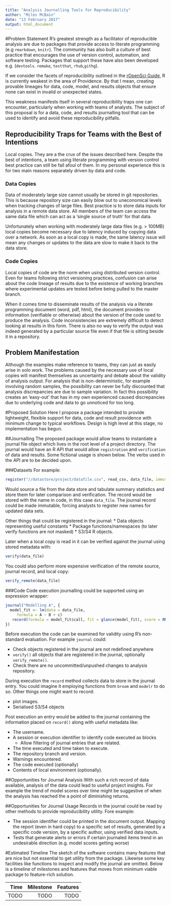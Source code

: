 ```yaml
---
title: "Analysis Journalling Tools for Reproducibility"
author: "Miles McBain"
date: "13 February 2017"
output: html_document
---
```


#Problem Statement 
R's greatest strength as a facilitator of reproducible analysis are due to packages that provide access to literate programming (e.g `rmarkdown`, `knitr`). The community has also built a culture of best practice that encourages the use of version control, automation, and software testing. Packages that support these have also been developed e.g. (`devtools`. `remake`, `testthat`, `rhub`,`githg`). 

If we consider the facets of reproducibility outlined in the [rOpenSci Guide](http://ropensci.github.io/reproducibility-guide/sections/introduction/), R is currently weakest in the area of Providence. By that I mean, creating provable lineages for data, code, model, and results objects that ensure none can exist in invalid or unexpected states.

This weakness manifests itself in several reproducibility traps one can encounter, particularly when working with teams of analysts. The subject of this proposal is for a data, code, and results journalling tool that can be used to identify and avoid these reproducibility pitfalls.

## Reproducibility Traps for Teams with the Best of Intentions
Local copies. They are a the crux of the issues described here. Despite the best of intentions, a team using literate programming with version control best practice can still be fall afoul of them. In my personal experience this is for two main reasons separately driven by data and code.

### Data Copies
Data of moderately large size cannot usually be stored in git repositories. This is because repository size can easily blow out to uneconomical levels when tracking changes of large files. Best practice is to store data inputs for analysis in a remote data store. All members of the team can access the same data file which can act as a 'single source of truth' for that data.

Unfortunately when working with moderately large data files (e.g. > 100MB) local copies become necessary due to latency induced by copying data over a network. As soon as a local copy is made, the same latency issue will mean any changes or updates to the data are slow to make it back to the data store. 

### Code Copies
Local copies of code are the norm when using distributed version control. Even for teams following strict versioning practices, confusion can arise about the code lineage of results due to the existence of working branches where experimental updates are tested before being pulled to the master branch.

When it comes time to disseminate results of the analysis via a literate programming document (word, pdf, html), the document provides no information (verifiable or otherwise) about the version of the code used to produce the analysis. Code inconsistencies are extremely difficult to detect looking at results in this form. There is also no way to verify the output was indeed generated by a particular source file even if that file is sitting beside it in a repository.

## Problem Manifestation
Although the examples make reference to teams, they can just as easily arise in solo work. The problems caused by the necessary use of local copies will manifest themselves as uncertainty and debate about the validity of analysis output. For analysis that is non-deterministic, for example involving random samples, the possibility can never be fully discounted that analysis discrepancies are due to sample variation. In fact this possibility creates an 'easy-out' that has in my own experienced caused discrepancies due to underlying code and data to go unnoticed for too long.

#Proposed Solution
Here I propose a package intended to provide lightweight, flexible support for data, code and result providence with minimum change to typical workflows. Design is high level at this stage, no implementation has begun.

##Journalling
The proposed package would allow teams to instantiate a journal file object which lives in the root level of a project directory. The journal would have an R API that would allow `registration` and `verification` of data and results. Some fictional usage is shown below. The verbs used in the API are to be decided upon.

###Datasets
For example:
```r
register("//datastore/project/datafile.csv", read_csv, data_file, immutatble = TRUE)
```
Would source a file from the data store and tabulate summary statistics and store them for later comparison and verification. The record would be stored with the name in code, in this case `data_file`. The journal record could be made immutable, forcing analysts to register new names for updated data sets. 

Other things that could be registered in the journal:
* Data objects representing useful constants
* Package functions/namespaces (to later verify functions are not masked)
* S3/S4 R objects.

Later when a local copy is read in it can be verified against the journal using stored metadata with:
```r
verify(data_file)
```

You could also perform more expensive verification of the remote source, journal record, and local copy:
```r
verify_remote(data_file)
```


###Code 
Code execution journalling could be supported using an expression wrapper:
```r
journal("Modelling A", {
  model_fit <- lm(data = data_file,
     formula = A ~ B + c)
   record(formula = model_fit$call, fit = glance(model_fit), score = RMSE(model_fit))
})
```

Before execution the code can be examined for validity using R's non-standard evaluation. For example `journal` could:

* Check objects registered in the journal are not redefined anywhere
* `verify()` all objects that are registered in the journal, optionally `verify_remote()`.
* Check there are no uncommitted/unpushed changes to analysis repository.

During execution the `record` method collects data to store in the journal entry. You could imagine it employing functions from `broom` and `modelr` to do so. Other things one might want to record:

* plot images.
* Serialised S3/S4 objects

Post execution an entry would be added to the journal containing the information placed on `record()` along with useful metadata like:

* The username.
* A session or execution identifier to identify code executed as blocks
    - Allow filtering of journal entries that are related.
* The time executed and time taken to execute.
* The repository branch and version.
* Warnings encountered.
* The code executed (optionally)
* Contents of local environment (optionally). 

##Opportunities for Journal Analysis
With such a rich record of data available, analysis of the data could lead to useful project insights. For example the trend of model scores over time might be suggestive of when the analysis has reached the a point of diminishing returns. 

##Opportunities for Journal Usage
Records in the journal could be read by other methods to provide reproducibility utility. Fore example:

* The session identifier could be printed in the document output. Mapping the report (even in hard copy) to a specific set of results, generated by a specific code version, by a specific author, using verified data inputs.
* Tests that generate alerts or errors if certain journaled items trend in an undesirable direction (e.g. model scores getting worse)

#Estimated Timeline
The sketch of the software contains many features that are nice but not essential to get utility from the package. Likewise some key facilities like functions to inspect and modify the journal are omitted. Below is a timeline of milestones and features that moves from minimum viable package to feature-rich solution. 

|  Time        |  Milestone  |  Features    |
|-------------:|------------:|-------------:|
|TODO|TODO|TODO|


